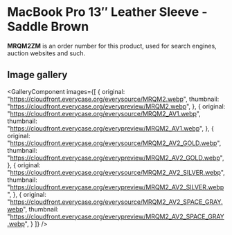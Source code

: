 
# MacBook Pro 13″ Leather Sleeve - Saddle Brown

<Callout type='info' emoji='👉🏻'>**MRQM2ZM** is an order number for this product, used for search engines, auction websites and such.</Callout>

## Image gallery

<GalleryComponent
    images={[
      {
        original: "https://cloudfront.everycase.org/everysource/MRQM2.webp",
        thumbnail: "https://cloudfront.everycase.org/everypreview/MRQM2.webp",
      },
      {
        original: "https://cloudfront.everycase.org/everysource/MRQM2_AV1.webp",
        thumbnail: "https://cloudfront.everycase.org/everypreview/MRQM2_AV1.webp",
      },
      {
        original: "https://cloudfront.everycase.org/everysource/MRQM2_AV2_GOLD.webp",
        thumbnail: "https://cloudfront.everycase.org/everypreview/MRQM2_AV2_GOLD.webp",
      },
      {
        original: "https://cloudfront.everycase.org/everysource/MRQM2_AV2_SILVER.webp",
        thumbnail: "https://cloudfront.everycase.org/everypreview/MRQM2_AV2_SILVER.webp",
      },
      {
        original: "https://cloudfront.everycase.org/everysource/MRQM2_AV2_SPACE_GRAY.webp",
        thumbnail: "https://cloudfront.everycase.org/everypreview/MRQM2_AV2_SPACE_GRAY.webp",
      }
    ]}
  />
